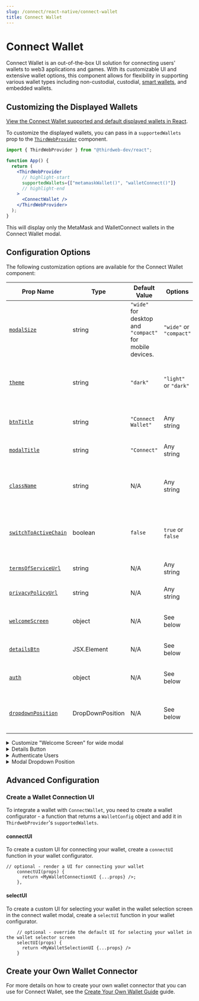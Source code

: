 ```yaml
---
slug: /connect/react-native/connect-wallet
title: Connect Wallet
---
```



# Connect Wallet

Connect Wallet is an out-of-the-box UI solution for connecting users' wallets to web3 applications and games.
With its customizable UI and extensive wallet options,
this component allows for flexibility in supporting various wallet types including non-custodial,
custodial, [smart wallets](/smart-wallet), and embedded wallets.

<div className="col col--12" style={{ padding: 8 }}>
  <QuickstartCard
    name="Try Out Connect Wallet"
    link="https://thirdweb.com/dashboard/wallets/connect"
    image="/assets/product/connect-wallet.png"
  />
</div>

## Customizing the Displayed Wallets

[View the Connect Wallet supported and default displayed wallets in React](/connect/supported-wallets).

To customize the displayed wallets, you can pass in a `supportedWallets` prop to the [`ThirdWebProvider`](/react/react.thirdwebprovider) component.

```jsx
import { ThirdWebProvider } from "@thirdweb-dev/react";

function App() {
  return (
    <ThirdWebProvider
      // highlight-start
      supportedWallets={["metamaskWallet()", "walletConnect()"]}
      // highlight-end
    >
      <ConnectWallet />
    </ThirdWebProvider>
  );
}
```

This will display only the MetaMask and WalletConnect wallets in the Connect Wallet modal.

## Configuration Options

The following customization options are available for the Connect Wallet component:

| Prop Name                                                                                          | Type             | Default Value                                            | Options                 | Description                                                        |
| -------------------------------------------------------------------------------------------------- | ---------------- | -------------------------------------------------------- | ----------------------- | ------------------------------------------------------------------ |
| [`modalSize`](/react/react.connectwallet#modalsize-optional)                                       | string           | `"wide"` for desktop and `"compact"` for mobile devices. | `"wide"` or `"compact"` | The size of the Connect Wallet modal.                              |
| [`theme` ](/react/react.connectwallet#theme-optional)                                              | string           | `"dark"`                                                 | `"light"` or `"dark"`   | The theme of the Connect Wallet component. The default is "light". |
| [`btnTitle`](/react/react.connectwallet#btntitle-optional)                                         | string           | `"Connect Wallet"`                                       | Any string              | The title of the Connect Wallet button.                            |
| [`modalTitle`](/react/react.connectwallet#modaltitle-optional)                                     | string           | `"Connect"`                                              | Any string              | The title of the Connect Wallet modal.                             |
| [`className`](/react/react.connectwallet#classname-optional)                                       | string           | N/A                                                      | Any string              | Apply custom CSS styles to the Connect Wallet button.              |
| [`switchToActiveChain`](/react/react.connectwallet#switchtoactivechain-optional)                   | boolean          | `false`                                                  | `true` or `false`       | Automatically switch to the active chain when connecting a wallet. |
| [`termsOfServiceUrl`](/react/react.connectwallet#show-terms-of-service-andor-privacy-policy-links) | string           | N/A                                                      | Any string              | The URL to the terms of service page.                              |
| [`privacyPolicyUrl`](/react/react.connectwallet#show-terms-of-service-andor-privacy-policy-links)  | string           | N/A                                                      | Any string              | The URL to the privacy policy page.                                |
| [`welcomeScreen`](/react/react.connectwallet#welcomescreen-optional)                               | object           | N/A                                                      | See below               | Customize the welcome screen on wide modal.                        |
| [`detailsBtn`](/react/react.connectwallet#detailsbtn-optional)                                     | JSX.Element      | N/A                                                      | See below               | Customize the details button.                                      |
| [`auth`](/react/react.connectwallet#auth-optional)                                                 | object           | N/A                                                      | See below               | Enforce that users must sign in with their wallet.                 |
| [`dropdownPosition`](/react/react.connectwallet#dropdownposition-optional)                         | DropDownPosition | N/A                                                      | See below               | Specify where should the dropdown menu open.                       |

<details>
<summary>Customize "Welcome Screen" for wide modal</summary>
<div>

#### welcomeScreen

On wide modal, a welcome screen is shown on the right side of the modal.

This screen can be customized in two ways:

#### 1. Customize Metadata

```tsx
<ConnectWallet
  welcomeScreen={{
    title: "Your Title",
    subtitle: "Your Subtitle",
    img: {
      src: "https://...",
      width: 300,
      height: 50,
    },
  }}
/>
```

#### 2. Render custom component

```tsx
<ConnectWallet
  welcomeScreen={() => {
    return <YourComponent />;
  }}
/>
```

</div>
</details>

<details>
<summary>Details Button</summary>
<div>
### detailsBtn

Render a custom button to display connected wallet details

```jsx
import { ConnectWallet } from "@thirdweb-dev/react";

function App() {
  return (
    <ConnectWallet
      // highlight-start
      detailsBtn={() => {
        return <button> .... </button>;
      }}
      // highlight-end
    />
  );
}
```

</div>
</details>

<details>
<summary>Authenticate Users</summary>
<div>
### auth

Enforce that users must sign in with their wallet using [auth](/auth) after connecting their wallet.

Requires the [`authConfig`](/react/react.thirdwebprovider#authconfig) prop to be set on the [`ThirdWebProvider`](/react/react.thirdwebprovider) component.

```jsx
import { ConnectWallet } from "@thirdweb-dev/react";

function App() {
  return (
    <ConnectWallet
      // highlight-start
      auth={{
        loginOptional: false,
      }}
      // highlight-end
    />
  );
}
```

</div>
</details>

<details>
<summary>Modal Dropdown Position</summary>
<div>
### dropdownPosition (optional)

Specify where should the dropdown menu open relative to the Connect Wallet Button.

```jsx
<ConnectWallet
  dropdownPosition={{
    side: "bottom", // "top" | "bottom" | "left" | "right";
    align: "end", // "start" | "center" | "end";
  }}
/>
```

</div>
</details>

## Advanced Configuration

### Create a Wallet Connection UI

To integrate a wallet with `ConnectWallet`, you need to create a wallet configurator - a function that returns a `WalletConfig` object and add it in `ThirdwebProvider`'s `supportedWallets`.

#### connectUI

To create a custom UI for connecting your wallet, create a `connectUI` function in your wallet configurator.

```tsx
// optional - render a UI for connecting your wallet
    connectUI(props) {
      return <MyWalletConnectionUI {...props} />;
    },
```

#### selectUI

To create a custom UI for selecting your wallet in the wallet selection screen in the connect wallet modal, create a `selectUI` function in your wallet configurator.

```tsx
    // optional - override the default UI for selecting your wallet in the wallet selector screen
    selectUI(props) {
      return <MyWalletSelectionUI {...props} />
    }
```

## Create your Own Wallet Connector

For more details on how to create your own wallet connector that you can use for Connect Wallet, see the [Create Your Own Wallet Guide](connect/build-a-wallet) guide.
